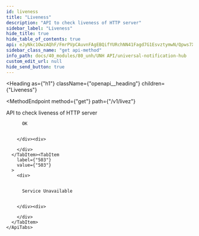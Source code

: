 ```yaml
---
id: liveness
title: "Liveness"
description: "API to check liveness of HTTP server"
sidebar_label: "Liveness"
hide_title: true
hide_table_of_contents: true
api: eJyNkc1OwzAQhF/FmrPVpCAuvnFAgEBQifYURchNN41Fagd7G1EsvztymwN/Qpws7Xp2Zr+NYL0NUBUC+ZE8aokNhcabgY2zULhc3Ap2oumoeRG9GclSCMK14ma5XIhJJeEpDM4GClARZ2WZn6+DHu+QJC7K85+tJ/KjaUisrB616fW6J6QksSPu3AYKW2JIDJo7KBTjvMhB3iGn1HmBiL3vodAxD6ooYtzb7pnsZnDGckpItYSxrcvubLgnKKysyWrdiwfHpjWNzoHEzX6N3zC0zos/Jblz+j6flbMy7zu4wDtts6vVu2x6PzH8bhHROMtk+f/Q+TDkiUxvXAy9NjY7HjHECVaFcQ6JE65aonOBczXGtQ608n1Kufy6J3+AqmqJUXtzPICq6s8nuL5aIqUPEl69Tg==
sidebar_class_name: "get api-method"
info_path: docs/40_modules/80_unh/UNH API/universal-notification-hub
custom_edit_url: null
hide_send_button: true
---
```



<Heading
  as={"h1"}
  className={"openapi__heading"}
  children={"Liveness"}
>
</Heading>

<MethodEndpoint
  method={"get"}
  path={"/v1/livez"}
>
  
</MethodEndpoint>



API to check liveness of HTTP server

<div>
  <div>
    <ApiTabs
      label={undefined}
      id={undefined}
    >
      <TabItem
        label={"200"}
        value={"200"}
      >
        <div>
          
          
          OK
          
          
        </div><div>
          
        </div>
      </TabItem><TabItem
        label={"503"}
        value={"503"}
      >
        <div>
          
          
          Service Unavailable
          
          
        </div><div>
          
        </div>
      </TabItem>
    </ApiTabs>
  </div>
</div>
      